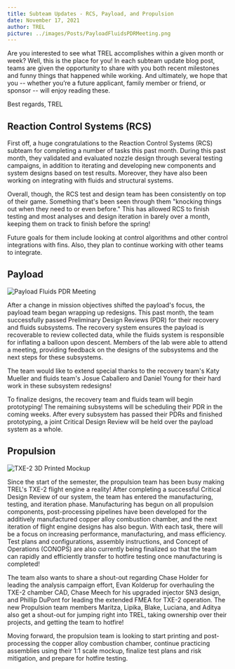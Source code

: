 ```yaml
---
title: Subteam Updates - RCS, Payload, and Propulsion
date: November 17, 2021
author: TREL
picture: ../images/Posts/PayloadFluidsPDRMeeting.png
---
```

Are you interested to see what TREL accomplishes within a given month or week? Well, this is the place for you! In each subteam update blog post, teams are given the opportunity to share with you both recent milestones and funny things that happened while working. And ultimately, we hope that you -- whether you’re a future applicant, family member or friend, or sponsor -- will enjoy reading these.

Best regards,
TREL

## Reaction Control Systems (RCS)

First off, a huge congratulations to the Reaction Control Systems (RCS) subteam for completing a number of tasks this past month. During this past month, they validated and evaluated nozzle design through several testing campaigns, in addition to iterating and developing new components and system designs based on test results. Moreover, they have also been working on integrating with fluids and structural systems.

Overall, though, the RCS test and design team has been consistently on top of their game. Something that's been seen through them "knocking things out when they need to or even before." This has allowed RCS to finish testing and most analyses and design iteration in barely over a month, keeping them on track to finish before the spring!

Future goals for them include looking at control algorithms and other control integrations with fins. Also, they plan to continue working with other teams to integrate.

## Payload

![Payload Fluids PDR Meeting](../images/Posts/paymis_Stephanie_Gonzalez.png)

After a change in mission objectives shifted the payload's focus, the payload team began wrapping up redesigns. This past month, the team successfully passed Preliminary Design Reviews (PDR) for their recovery and fluids subsystems. The recovery system ensures the payload is recoverable to review collected data, while the fluids system is responsible for inflating a balloon upon descent. Members of the lab were able to attend a meeting, providing feedback on the designs of the subsystems and the next steps for these subsystems.

The team would like to extend special thanks to the recovery team's Katy Mueller and fluids team's Josue Caballero and Daniel Young for their hard work in these subsystem redesigns!

To finalize designs, the recovery team and fluids team will begin prototyping! The remaining subsystems will be scheduling their PDR  in the coming weeks. After every subsystem has passed their PDRs and finished prototyping, a joint Critical Design Review will be held over the payload system as a whole.

## Propulsion

![TXE-2 3D Printed Mockup](../images/Posts/TXE2_Scale_Mockup_Ben_McCord.jpg)

Since the start of the semester, the propulsion team has been busy making TREL's TXE-2 flight engine a reality! After completing a successful Critical Design Review of our system, the team has entered the manufacturing, testing, and iteration phase. Manufacturing has begun on all propulsion components, post-processing pipelines have been developed for the additively manufactured copper alloy combustion chamber, and the next iteration of flight engine designs has also begun. With each task, there will be a focus on increasing performance, manufacturing, and mass efficiency. Test plans and configurations, assembly instructions, and Concept of Operations (CONOPS) are also currently being finalized so that the team can rapidly and efficiently transfer to hotfire testing once manufacturing is completed!

The team also wants to share a shout-out regarding Chase Holder for leading the analysis campaign effort, Evan Kolderup for overhauling the TXE-2 chamber CAD, Chase Meech for his upgraded injector SN3 design, and Phillip DuPont for leading the extended FMEA for TXE-2 operation. The new Propulsion team members Maritza, Lipika, Blake, Luciana, and Aditya also get a shout-out for jumping right into TREL, taking ownership over their projects, and getting the team to hotfire!

Moving forward, the propulsion team is looking to start printing and post-processing the copper alloy combustion chamber, continue practicing assemblies using their 1:1 scale mockup, finalize test plans and risk mitigation, and prepare for hotfire testing.
